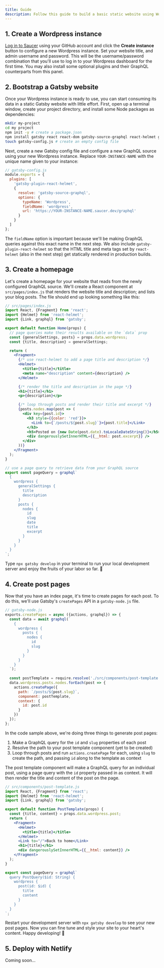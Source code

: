 ```yaml
---
title: Guide
description: Follow this guide to build a basic static website using Wordpress, Gatsby, and Netlify.
---
```


## 1. Create a Wordpress instance

[Log in to Saucer](/dashboard) using your GitHub account and click the **Create instance** button to configure a new Wordpress instance. Set your website title, and admin username and password. This will be the username/password combination that you'll use to log in to your Wordpress dashboard for the first time. You may also install some optional plugins and their GraphQL counterparts from this panel.

## 2. Bootstrap a Gatsby website

Once your Wordpress instance is ready to use, you can start consuming its data in a static Gatsby website with little effort. First, open up a terminal window, create your project directory, and install some Node packages as dependencies:

```bash
mkdir my-project
cd my project
npm init -y # create a package.json
npm install gatsby react react-dom gatsby-source-graphql react-helmet gatsby-plugin-react-helmet # install dependencies
touch gatsby-config.js # create an empty config file
```

Next, create a new Gatsby config file and configure a new GraphQL source using your new Wordpress instance. Replace `YOUR-INSTANCE-NAME` with the unique name given to your instance:

```js
// gatsby-config.js
module.exports = {
  plugins: [
    'gatsby-plugin-react-helmet',
    {
      resolve: 'gatsby-source-graphql',
      options: {
        typeName: 'Wordpress',
        fieldName: 'wordpress',
        url: 'https://YOUR-INSTANCE-NAME.saucer.dev/graphql'
      }
    }
  ]
};
```

The `fieldName` option is important because we'll be making GraphQL queries against this exact name in the next step. We also include `gatsby-plugin-react-helmet` so that the HTML title and meta tags set by `react-helmet` (also in the next step) get statically rendered in production builds.

## 3. Create a homepage

Let's create a homepage for your website that reads from the newly configured GraphQL source. We'll create a React component at `src/pages/index.js` that renders the website title and description; and lists your blog posts. The file should end up looking something like this:

```jsx
// src/pages/index.js
import React, {Fragment} from 'react';
import {Helmet} from 'react-helmet';
import {Link, graphql} from 'gatsby';

export default function Home(props) {
  // page queries make their results available on the `data` prop
  const {generalSettings, posts} = props.data.wordpress;
  const {title, description} = generalSettings;

  return (
    <Fragment>
      {/* use react-helmet to add a page title and description */}
      <Helmet>
        <title>{title}</title>
        <meta name="description" content={description} />
      </Helmet>

      {/* render the title and description in the page */}
      <h1>{title}</h1>
      <p>{description}</p>

      {/* loop through posts and render their title and excerpt */}
      {posts.nodes.map(post => (
        <div key={post.id}>
          <h3 style={{color: 'red'}}>
            <Link to={`/posts/${post.slug}`}>{post.title}</Link>
          </h3>
          <h5>Posted on {new Date(post.date).toLocaleDateString()}</h5>
          <div dangerouslySetInnerHTML={{__html: post.excerpt}} />
        </div>
      ))}
    </Fragment>
  );
}

// use a page query to retrieve data from your GraphQL source
export const pageQuery = graphql`
  {
    wordpress {
      generalSettings {
        title
        description
      }
      posts {
        nodes {
          id
          slug
          date
          title
          excerpt
        }
      }
    }
  }
`;
```

Type `npx gatsby develop` in your terminal to run your local development server and enjoy the fruits of your labor so far. 🤩

## 4. Create post pages

Now that you have an index page, it's time to create pages for each post. To do this, we'll use Gatsby's `createPages` API in a `gatsby-node.js` file.

```js
// gatsby-node.js
exports.createPages = async ({actions, graphql}) => {
  const data = await graphql(`
    {
      wordpress {
        posts {
          nodes {
            id
            slug
          }
        }
      }
    }
  `);
  
  const postTemplate = require.resolve('./src/components/post-template.js');
  data.wordpress.posts.nodes.forEach(post => {
    actions.createPage({
      path: `/posts/${post.slug}`,
      component: postTemplate,
      context: {
        id: post.id
      }
    })
  });
};
```

In the code sample above, we're doing three things to generate post pages:

1. Make a GraphQL query for the `id` and `slug` properties of each post
1. Resolve the path to your post template component (yet to be created)
1. Loop through posts and run `actions.createPage` for each, using `slug` to create the path, and passing `id` along to the template as context

The post template component will make a GraphQL query for an individual post, using a page query with the `id` property passed in as context. It will then render the title and content of the post on the page.

```jsx
// src/components/post-template.js
import React, {Fragment} from 'react';
import {Helmet} from 'react-helmet';
import {Link, graphql} from 'gatsby';

export default function PostTemplate(props) {
  const {title, content} = props.data.wordpress.post;
  return (
    <Fragment>
      <Helmet>
        <title>{title}</title>
      </Helmet>
      <Link to="/">Back to home</Link>
      <h1>{title}</h1>
      <div dangerouslySetInnerHTML={{__html: content}} />
    </Fragment>
  );
}

export const pageQuery = graphql`
  query PostQuery($id: String) {
    wordpress {
      post(id: $id) {
        title
        content
      }
    }
  }
`;
```

Restart your development server with `npx gatsby develop` to see your new post pages. Now you can fine tune and style your site to your heart's content. Happy developing! 🚀

## 5. Deploy with Netlify

Coming soon...
